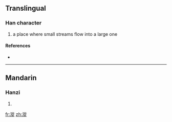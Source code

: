 ==Translingual==

===Han character===
{{Han char|rn=85|rad=水|as=11|sn=14|four=3818<sub>1</sub>|canj=水竹人人 (EHOO)}}

# a place where small streams flow into a large one

====References====
* {{Han ref|kx=0645.120|dkj=18119|dj=1054.050|hdz=31725.080|uh=6F0E|ud=28430|bh=E2AC|bd=58028}}

----

==Mandarin==

===Hanzi===
{{cmn-hanzi|pin=[[cóng]] ([[cong2]])|wg=ts'ung<sup>2</sup>}}

# {{defn|Mandarin|sort=水11}}

[[fr:漎]]
[[zh:漎]]
